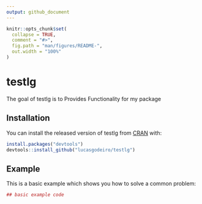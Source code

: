 ```yaml
---
output: github_document
---
```


<!-- README.md is generated from README.Rmd. Please edit that file -->

```r
knitr::opts_chunk$set(
  collapse = TRUE,
  comment = "#>",
  fig.path = "man/figures/README-",
  out.width = "100%"
)
```
# testlg

The goal of testlg is to Provides Functionality for my package

## Installation

You can install the released version of testlg from [CRAN](https://CRAN.R-project.org) with:

``` r
install.packages("devtools")
devtools::install_github("lucasgodeiro/testlg")
```

## Example

This is a basic example which shows you how to solve a common problem:

```r
## basic example code
```
